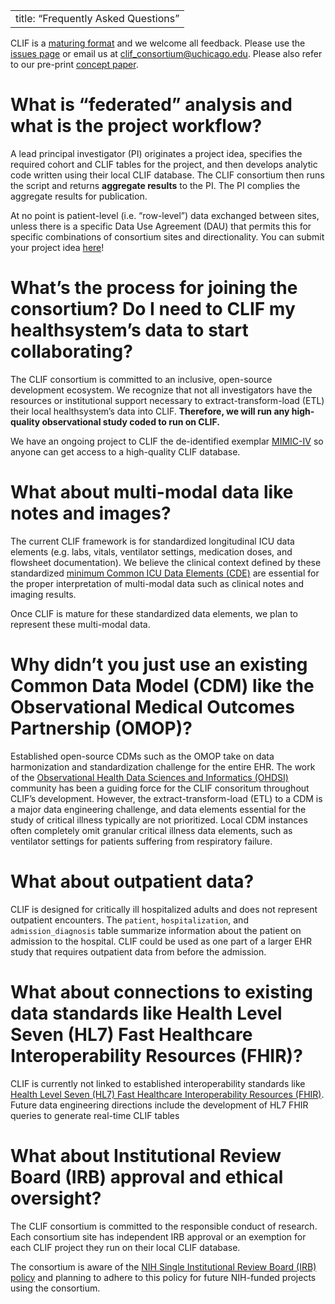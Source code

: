 
---
title: "Frequently Asked Questions"
---

CLIF is a [maturing format](https://clif-consortium.github.io/website/data-dictionary.html#maturity-levels-for-clif-tables) and we welcome all feedback. Please use the [issues page](https://github.com/clif-consortium/CLIF/issues) or email us at <clif_consortium@uchicago.edu>. Please also refer to our pre-print [concept paper](https://www.medrxiv.org/content/10.1101/2024.09.04.24313058v1). 

# What is "federated" analysis and what is the project workflow?

A lead principal investigator (PI) originates a project idea, specifies the required cohort and CLIF tables for the project, and then develops analytic code written using their local CLIF database. The CLIF consortium then runs the script and returns **aggregate results** to the PI. The PI complies the aggregate results for publication. 

At no point is patient-level (i.e. "row-level") data exchanged between sites, unless there is a specific Data Use Agreement (DAU) that permits this for specific combinations of consortium sites and directionality. You can submit your project idea [here](https://redcap.uchicago.edu/surveys/?s=7FMNPWTXKP3P3ANW)!

# What's the process for joining the consortium? Do I need to CLIF my healthsystem's data to start collaborating?

The CLIF consortium is committed to an inclusive, open-source development ecosystem. We recognize that not all investigators have the resources or institutional support necessary to extract-transform-load (ETL) their local healthsystem's data into CLIF. **Therefore, we will run any high-quality observational study coded to run on CLIF.**

We have an ongoing project to CLIF the de-identified exemplar  [MIMIC-IV](https://physionet.org/content/mimic-iv-demo/2.2/) so anyone can get access to a high-quality CLIF database. 

# What about multi-modal data like notes and images? 

The current CLIF framework is for standardized longitudinal ICU data elements (e.g. labs, vitals, ventilator settings, medication doses, and flowsheet documentation). We believe the clinical context defined by these standardized [minimum Common ICU Data Elements (CDE)](https://clif-consortium.github.io/website/mCIDE.html) are essential for the proper interpretation of multi-modal data such as clinical notes and imaging results.

Once CLIF is mature for these standardized data elements, we plan to represent these multi-modal data. 

# Why didn't you just use an existing Common Data Model (CDM) like the Observational Medical Outcomes Partnership (OMOP)? 

Established open-source CDMs such as the OMOP take on data harmonization and standardization challenge for the entire EHR. The work of the [Observational Health Data Sciences and Informatics (OHDSI)](https://www.ohdsi.org/data-standardization/) community has been a guiding force for the CLIF consoritum throughout CLIF's development.  However, the extract-transform-load (ETL) to a CDM is a major data engineering challenge, and data elements essential for the study of critical illness typically are not prioritized. Local CDM instances often completely omit granular critical illness data elements, such as ventilator settings for patients suffering from respiratory failure. 

# What about outpatient data?

CLIF is designed for critically ill hospitalized adults and does not represent outpatient encounters. The `patient`, `hospitalization`, and `admission_diagnosis` table summarize information about the patient on admission to the hospital. CLIF could be used as one part of a larger EHR study that requires outpatient data from before the admission. 

# What about connections to existing data standards like Health Level Seven (HL7) Fast Healthcare Interoperability Resources (FHIR)?

CLIF is currently not linked to established interoperability standards like [Health Level Seven (HL7) Fast Healthcare Interoperability Resources (FHIR)](https://www.hl7.org/fhir/overview.html). Future data engineering directions include the development of HL7 FHIR queries to generate real-time CLIF tables

# What about Institutional Review Board (IRB) approval and ethical oversight?

The CLIF consortium is committed to the responsible conduct of research. Each consortium site has independent IRB approval or an exemption for each CLIF project they run on their local CLIF database. 

The consortium is aware of the [NIH Single Institutional Review Board (IRB) policy](https://grants.nih.gov/grants/guide/notice-files/NOT-OD-16-094.html) and planning to adhere to this policy for future NIH-funded projects using the consortium. 
